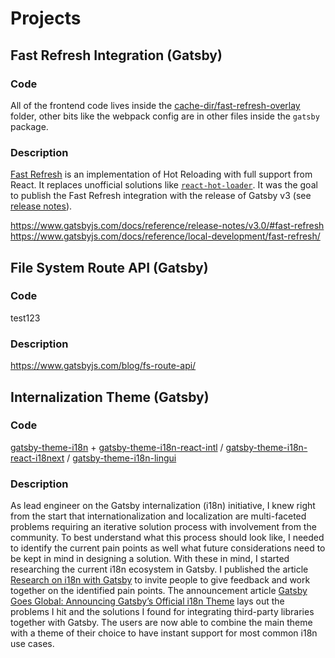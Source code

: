 
<SEO title="Projects" />


# Projects

## Fast Refresh Integration (Gatsby)

### Code

All of the frontend code lives inside the [cache-dir/fast-refresh-overlay](https://github.com/gatsbyjs/gatsby/tree/d430823842800745107a441d2f6a6029d6b6c1d7/packages/gatsby/cache-dir/fast-refresh-overlay) folder, other bits like the webpack config are in other files inside the `gatsby` package.

### Description

[Fast Refresh](https://www.npmjs.com/package/react-refresh) is an implementation of Hot Reloading with full support from React. It replaces unofficial solutions like [`react-hot-loader`](https://github.com/gaearon/react-hot-loader). It was the goal to publish the Fast Refresh integration with the release of Gatsby v3 (see [release notes](https://www.gatsbyjs.com/docs/reference/release-notes/v3.0/#fast-refresh)).

https://www.gatsbyjs.com/docs/reference/release-notes/v3.0/#fast-refresh
https://www.gatsbyjs.com/docs/reference/local-development/fast-refresh/

## File System Route API (Gatsby)

### Code

test123

### Description

https://www.gatsbyjs.com/blog/fs-route-api/

## Internalization Theme (Gatsby)

### Code

[gatsby-theme-i18n](https://github.com/gatsbyjs/themes/tree/692499ec782aae8b47bcd5aafbbe3cc565b9e429/packages/gatsby-theme-i18n) + [gatsby-theme-i18n-react-intl](https://github.com/gatsbyjs/themes/tree/692499ec782aae8b47bcd5aafbbe3cc565b9e429/packages/gatsby-theme-i18n-react-intl) / [gatsby-theme-i18n-react-i18next](https://github.com/gatsbyjs/themes/tree/692499ec782aae8b47bcd5aafbbe3cc565b9e429/packages/gatsby-theme-i18n-react-i18next) / [gatsby-theme-i18n-lingui](https://github.com/gatsbyjs/themes/tree/692499ec782aae8b47bcd5aafbbe3cc565b9e429/packages/gatsby-theme-i18n-lingui)

### Description

As lead engineer on the Gatsby internalization (i18n) initiative, I knew right from the start that internationalization and localization are multi-faceted problems requiring an iterative solution process with involvement from the community. To best understand what this process should look like, I needed to identify the current pain points as well what future considerations need to be kept in mind in designing a solution. With these in mind, I started researching the current i18n ecosystem in Gatsby. I published the article [Research on i18n with Gatsby](https://www.gatsbyjs.com/blog/2020-07-13-i18n-pain-points/) to invite people to give feedback and work together on the identified pain points. The announcement article [Gatsby Goes Global: Announcing Gatsby’s Official i18n Theme](https://www.gatsbyjs.com/blog/2020-07-28-introducing-gatsby-i18n-theme/) lays out the problems I hit and the solutions I found for integrating third-party libraries together with Gatsby. The users are now able to combine the main theme with a theme of their choice to have instant support for most common i18n use cases.
